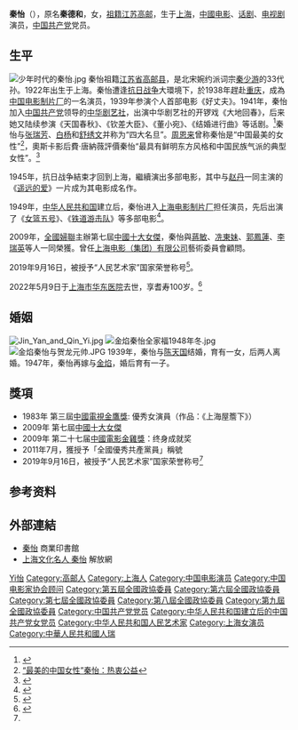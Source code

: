 {{藝人
|姓名 = 秦怡
|類型 = 女演员
|圖片 = Qin Yi.jpg
|圖片尺寸 = 200px
|圖片簡介 = 
|原名 = 秦德和
|羅馬拼音 = 
|英文名 = 
|其他藝名 = 
|國籍 = {{PRC}}
|民族 = [[漢族|漢族]]
|籍貫 = [[江苏|江苏]][[高邮|高邮]]
|出生日期 = 1922年1月31日
|出生地點 = {{CHN-1912}}[[江蘇省_(中華民國)|江蘇省]][[上海縣|上海縣]]
|逝世日期 = {{Death date and age|2022|5|9|1922|1|31}}
|逝世地點 = {{CHN}}[[上海市|上海市]][[靜安區|靜安區]][[华东医院|华东医院]]
|職業 = [[电影演員|电影演員]]
|語言 = [[普通話|普通話]]
|三圍 = 
|教育程度 = 
|宗教信仰 =
|配偶 ={{marriage|[[陈天国|陈天国]]|1939|1944|end=d}}<br>{{marriage|[[金焰|金焰]]|1947|1983|end=w}}
|音樂類型 = 
|演奏樂器 = 
|出道日期 = 1938年
|活躍年代 = 1938年－2022年
|經紀公司 = 
|網站 = 
}}

'''秦怡'''（{{bd|1922年|1月31日|2022年|5月9日|catIdx=Qin}}），原名'''秦德和'''，女，[[祖籍|祖籍]][[江苏|江苏]][[高邮|高邮]]，生于[[上海市|上海]]，[[中國|中國]][[电影|电影]]、[[话剧|话剧]]、[[电视剧|电视剧]]演员，[[中国共产党|中国共产党]]党员。

== 生平 ==
[[File:少年时代的秦怡.jpg|thumb]]
秦怡祖籍[[江苏省|江苏省]][[高邮县|高邮县]]，是北宋婉约派词宗[[秦少游|秦少游]]的33代孙。1922年出生于上海。秦怡遭逢[[抗日战争_(中国)|抗日战争]]大環境下，於1938年趕赴[[重庆|重庆]]，成為[[中国电影制片厂|中国电影制片厂]]的一名演员，1939年参演个人首部电影《好丈夫》。1941年，秦怡加入[[中国共产党|中国共产党]]领导的[[中华剧艺社|中华剧艺社]]，出演中华剧艺社的开锣戏《大地回春》，后来她又陆续参演《天国春秋》、《钦差大臣》、《董小宛》、《结婚进行曲》等话剧。<ref>{{cite news|title=“人民艺术家”著名演员秦怡今晨辞世|url=http://www.news.cn/local/2022-05/09/c_1128632099.htm|author=张倩|work=[[央视新闻|央视新闻]]|date=2022-05-09|via=新华网}}</ref>秦怡与[[张瑞芳|张瑞芳]]、[[白杨_(演员)|白杨]]和[[舒绣文|舒绣文]]并称为“四大名旦”。[[周恩来|周恩来]]曾称秦怡是“中国最美的女性”<ref>[http://gy.youth.cn/gysj/gyzx/201009/t20100902_1326708.htm “最美的中国女性”秦怡：热衷公益 ]</ref>，奧斯卡影后費·唐納薇評價秦怡“最具有鲜明东方风格和中国民族气派的典型女性”。<ref>{{Cite journal|title=秦怡:辉煌于银幕 挣扎在婚姻|url=https://kns.cnki.net/kcms/detail/detail.aspx?dbcode=CJFD&dbname=CJFDN7904&filename=DYDZ200301025|last=刘澍|date=2003|journal=大众电影|accessdate=2022-05-09|issue=01|pages=42–47|issn=0492-0929}}</ref>

1945年，抗日战争結束才回到上海，繼續演出多部电影，其中与[[赵丹|赵丹]]一同主演的《[[遥远的爱|遥远的爱]]》一片成为其电影成名作。

1949年，[[中华人民共和国|中华人民共和国]]建立后，秦怡进入[[上海电影制片厂|上海电影制片厂]]担任演员，先后出演了《[[女篮五号|女篮五号]]》、《[[铁道游击队|铁道游击队]]》等多部电影<ref>{{cite news|title=重温经典送别秦怡 东方影视频道今明播出《铁道游击队》《女篮五号》|url=https://news.xinmin.cn/2022/05/09/32162570.html|author=吴翔|work=新民晚报}}</ref>。

2009年，[[全國婦聯|全國婦聯]]主辦第七屆[[中國十大女傑|中國十大女傑]]，秦怡與[[蔣敏|蔣敏]]、[[冼東妹|冼東妹]]、[[郭鳳蓮|郭鳳蓮]]、[[李瑞英|李瑞英]]等人一同榮獲。曾任[[上海电影（集团）公司|上海电影（集团）有限公司]]藝術委員會顧問。

2019年9月16日，被授予“人民艺术家”国家荣誉称号<ref name=xhw190917>{{cite news |title=（受权发布）中华人民共和国主席令（第三十四号） |url=http://www.xinhuanet.com/politics/leaders/2019-09/17/c_1125006548.htm |accessdate=2019-09-17 |agency=新华社 |date=2019-09-17 |archive-date=2019-09-21 |archive-url=https://web.archive.org/web/20190921182403/http://www.xinhuanet.com/politics/leaders/2019-09/17/c_1125006548.htm |dead-url=no }}</ref>。

2022年5月9日于[[上海市|上海市]][[华东医院|华东医院]]去世，享耆寿100岁。<ref>{{Cite news|url=https://news.xinmin.cn/2022/05/09/32162225.html|title=人民艺术家秦怡今天凌晨逝世，享年一百岁|author=孙佳音|work=[[新民晚报|新民晚报]]|date=2022-05-09|accessdate=2022-05-09}}</ref>

==婚姻==
[[File:Jin_Yan_and_Qin_Yi.jpg|thumb]]
[[File:金焰秦怡全家福1948年冬.jpg|thumb]]
[[File:金焰秦怡与贺龙元帅.JPG|thumb]]
1939年，秦怡与[[陈天国|陈天国]]结婚，育有一女，后两人离婚。1947年，秦怡再嫁与[[金焰|金焰]]，婚后育有一子。

==獎項==
*1983年 第三屆[[中國電視金鷹獎|中國電視金鷹獎]]: 優秀女演員（作品：《上海屋簷下》）
*2009年 第七屆[[中國十大女傑|中國十大女傑]]
*2009年 第二十七届[[中國電影金雞獎|中國電影金雞獎]]：终身成就奖
*2011年7月，獲授予「全國優秀共產黨員」稱號
*2019年9月16日，被授予“人民艺术家”国家荣誉称号<ref name=xhw190917 />

== 参考资料 ==
{{reflist}}

== 外部連結 ==
{{Commons|Category:Qin Yi}}
* [https://web.archive.org/web/20101202175814/http://www.cp.com.cn/dj/newsdetail.cfm?iCntno=1396 秦怡] 商業印書館
* [https://web.archive.org/web/20100430050629/http://old.jfdaily.com/gb/node2/node171/node182/node32809/node32811/userobject1ai1227628.html 上海文化名人 秦怡] 解放網

{{中华艺文奖}}
{{中国电影金鸡奖终身成就奖}}
{{中国电影金凤凰奖}}
{{新中国人民演员}}
{{1905-2004年中国电影百位优秀演员}}
{{国家有突出贡献电影艺术家}}
{{国家荣誉称号获得者}}
{{中国电影工作者协会第三届理事会}}
{{Navboxes 
| title  = 秦怡在[[中国电影家协会|中国电影家协会]]的职务
| list1  =
{{中国电影家协会第四届理事会}}
{{中国电影家协会第五届理事会}}
{{中国电影家协会第八届理事会}}
{{中国电影家协会第九届理事会}}
{{中国电影家协会第十届理事会}}
}}
{{Navboxes 
| title  = 秦怡在[[中国文学艺术界联合会|中国文学艺术界联合会]]的职务
| list1  =
{{中国文学艺术界联合会第四届全国委员会}}
{{中国文学艺术界联合会第八届全国委员会}}
{{中国文学艺术界联合会第九届全国委员会}}
{{中国文学艺术界联合会第十届全国委员会}}
}}

{{Authority control}}
{{DEFAULTSORT:Qin秦}}
[[Category:秦姓|Yi怡]]
[[Category:高邮人|Category:高邮人]]
[[Category:上海人|Category:上海人]]
[[Category:中国电影演员|Category:中国电影演员]]
[[Category:中国电影家协会顾问|Category:中国电影家协会顾问]]
[[Category:第五屆全國政協委員|Category:第五屆全國政協委員]]
[[Category:第六屆全國政協委員|Category:第六屆全國政協委員]]
[[Category:第七屆全國政協委員|Category:第七屆全國政協委員]]
[[Category:第八屆全國政協委員|Category:第八屆全國政協委員]]
[[Category:第九屆全國政協委員|Category:第九屆全國政協委員]]
[[Category:中国共产党党员|Category:中国共产党党员]]
[[Category:中华人民共和国建立后的中国共产党女党员|Category:中华人民共和国建立后的中国共产党女党员]]
[[Category:中华人民共和国人民艺术家|Category:中华人民共和国人民艺术家]]
[[Category:上海女演员|Category:上海女演员]]
[[Category:中華人民共和國人瑞|Category:中華人民共和國人瑞]]